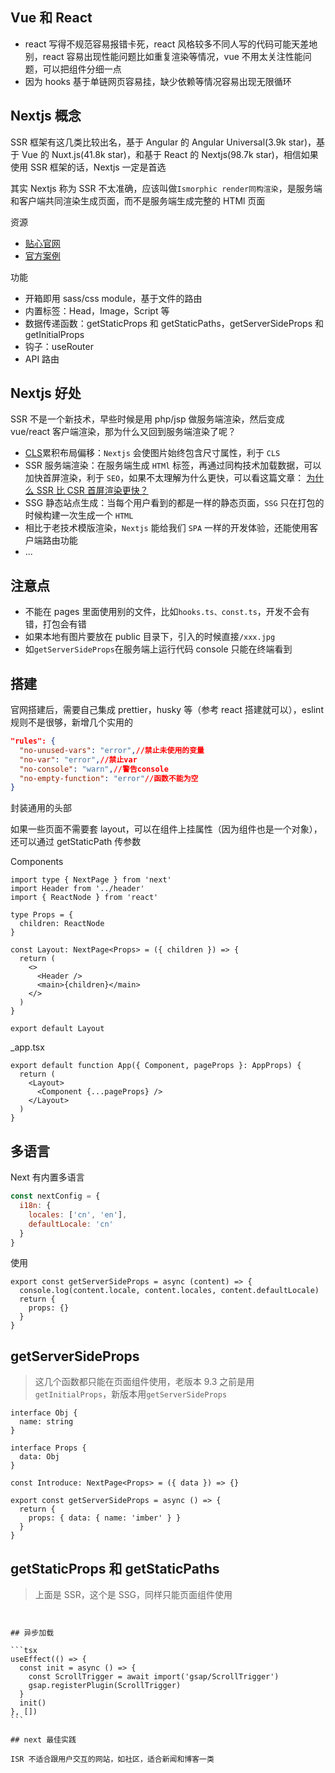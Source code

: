 ## Vue 和 React

- react 写得不规范容易报错卡死，react 风格较多不同人写的代码可能天差地别，react 容易出现性能问题比如重复渲染等情况，vue 不用太关注性能问题，可以把组件分细一点
- 因为 hooks 基于单链网页容易挂，缺少依赖等情况容易出现无限循环

## Nextjs 概念

SSR 框架有这几类比较出名，基于 Angular 的 Angular Universal(3.9k star)，基于 Vue 的 Nuxt.js(41.8k star)，和基于 React 的 Nextjs(98.7k star)，相信如果使用 SSR 框架的话，Nextjs 一定是首选

其实 Nextjs 称为 SSR 不太准确，应该叫做`Ismorphic render同构渲染`，是服务端和客户端共同渲染生成页面，而不是服务端生成完整的 HTMl 页面

资源

- [贴心官网](https://nextjs.org/)
- [官方案例](https://github.com/vercel/next.js/tree/canary/examples)

功能

- 开箱即用 sass/css module，基于文件的路由
- 内置标签：Head，Image，Script 等
- 数据传递函数：getStaticProps 和 getStaticPaths，getServerSideProps 和 getInitialProps
- 钩子：useRouter
- API 路由

## Nextjs 好处

SSR 不是一个新技术，早些时候是用 php/jsp 做服务端渲染，然后变成 vue/react 客户端渲染，那为什么又回到服务端渲染了呢？

- [CLS](https://web.dev/cls/)累积布局偏移：`Nextjs` 会使图片始终包含尺寸属性，利于 `CLS`
- SSR 服务端渲染：在服务端生成 `HTMl` 标签，再通过同构技术加载数据，可以加快首屏渲染，利于 `SEO`，如果不太理解为什么更快，可以看这篇文章： [为什么 SSR 比 CSR 首屏渲染更快？](https://baidu.com)
- SSG 静态站点生成：当每个用户看到的都是一样的静态页面，`SSG` 只在打包的时候构建一次生成一个 `HTML`
- 相比于老技术模版渲染，`Nextjs` 能给我们 `SPA` 一样的开发体验，还能使用客户端路由功能
- ...

## 注意点

- 不能在 pages 里面使用别的文件，比如`hooks.ts、const.ts`，开发不会有错，打包会有错
- 如果本地有图片要放在 public 目录下，引入的时候直接`/xxx.jpg`
- 如`getServerSideProps`在服务端上运行代码 console 只能在终端看到

## 搭建

官网搭建后，需要自己集成 prettier，husky 等（参考 react 搭建就可以），eslint 规则不是很够，新增几个实用的

```json
"rules": {
  "no-unused-vars": "error",//禁止未使用的变量
  "no-var": "error",//禁止var
  "no-console": "warn",//警告console
  "no-empty-function": "error"//函数不能为空
}
```

封装通用的头部

如果一些页面不需要套 layout，可以在组件上挂属性（因为组件也是一个对象），还可以通过 getStaticPath 传参数

Components

```tsx
import type { NextPage } from 'next'
import Header from '../header'
import { ReactNode } from 'react'

type Props = {
  children: ReactNode
}

const Layout: NextPage<Props> = ({ children }) => {
  return (
    <>
      <Header />
      <main>{children}</main>
    </>
  )
}

export default Layout
```

\_app.tsx

```tsx
export default function App({ Component, pageProps }: AppProps) {
  return (
    <Layout>
      <Component {...pageProps} />
    </Layout>
  )
}
```

## 多语言

Next 有内置多语言

```js
const nextConfig = {
  i18n: {
    locales: ['cn', 'en'],
    defaultLocale: 'cn'
  }
}
```

使用

```tsx
export const getServerSideProps = async (content) => {
  console.log(content.locale, content.locales, content.defaultLocale)
  return {
    props: {}
  }
}
```

## getServerSideProps

> 这几个函数都只能在页面组件使用，老版本 9.3 之前是用`getInitialProps`，新版本用`getServerSideProps`

```tsx
interface Obj {
  name: string
}

interface Props {
  data: Obj
}

const Introduce: NextPage<Props> = ({ data }) => {}

export const getServerSideProps = async () => {
  return {
    props: { data: { name: 'imber' } }
  }
}
```

## getStaticProps 和 getStaticPaths

> 上面是 SSR，这个是 SSG，同样只能页面组件使用

```

```

````

## 异步加载

```tsx
useEffect(() => {
  const init = async () => {
    const ScrollTrigger = await import('gsap/ScrollTrigger')
    gsap.registerPlugin(ScrollTrigger)
  }
  init()
}, [])
```

## next 最佳实践

ISR 不适合跟用户交互的网站，如社区，适合新闻和博客一类
````
